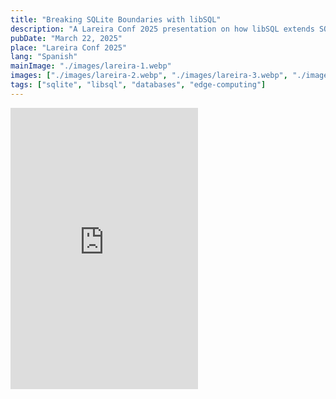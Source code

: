 ```yaml
---
title: "Breaking SQLite Boundaries with libSQL"
description: "A Lareira Conf 2025 presentation on how libSQL extends SQLite capabilities with replication, WebAssembly support, and multi-tenant solutions."
pubDate: "March 22, 2025"
place: "Lareira Conf 2025"
lang: "Spanish"
mainImage: "./images/lareira-1.webp"
images: ["./images/lareira-2.webp", "./images/lareira-3.webp", "./images/lareira-4.webp"]
tags: ["sqlite", "libsql", "databases", "edge-computing"]
---
```


<iframe 
  class="w-full"
  height="450"
  src="https://www.youtube.com/embed/y9XqIwtP9Tw?si=ai7PxNTM4iSKlKxP" 
  title="YouTube video player" 
  frameborder="0" 
  allow="accelerometer; autoplay; clipboard-write; encrypted-media; gyroscope; picture-in-picture; web-share" 
  referrerpolicy="strict-origin-when-cross-origin" 
  allowfullscreen>
</iframe>
